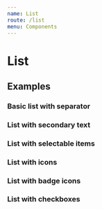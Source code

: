 ```yaml
---
name: List
route: /list
menu: Components
---
```


# List

<limel-props name="limel-list" />

## Examples

### Basic list with separator
<limel-example name="limel-example-list" /> 

### List with secondary text
<limel-example name="limel-example-list-secondary" path="list" /> 

### List with selectable items
<limel-example name="limel-example-list-selectable" path="list" /> 

### List with icons
<limel-example name="limel-example-list-icons" path="list" /> 

### List with badge icons
<limel-example name="limel-example-list-badge-icons" path="list" /> 

### List with checkboxes
<limel-example name="limel-example-list-checkboxes" path="list" /> 
